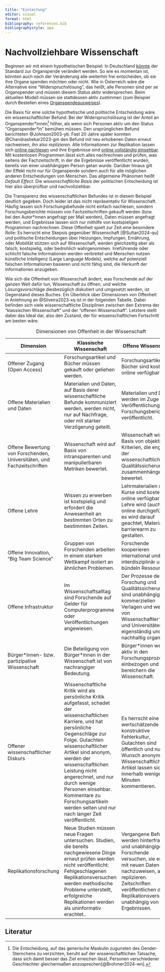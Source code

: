 ```yaml
---
title: "Einleitung"
editor: visual
format: html
bibliography: references.bib
bibliographystyle: apa
---
```


# Nachvollziehbare Wissenschaft

Beginnen wir mit einem hypothetischen Beispiel: In Deutschland [könnte](https://www.tagesschau.de/inland/innenpolitik/organspende-gesetz-100.html) der Standard zur Organspende verändert werden. So wie es momentan ist, könnten auch nach der Veränderung alle weiterhin frei entscheiden, ob sie ihre Organe spenden möchten oder nicht. Wie in Österreich wäre die Alternative eine "Widerspruchslösung", das heißt, alle Personen sind per se Organspender und müssen diesem Status aktiv widersprechen. Beim aktuellen Modell müssen sie stattdessen aktiv zustimmen (zum Beispiel durch Bestellen eines [Organspendeausweises](www.organspende-info.de/organspendeausweis-download-und-bestellen/)).

Die Basis für eine solche hypothetische und politische Entscheidung wäre ein wissenschaftlicher Befund: Bei der Widerspruchslösung ist der Anteil an Organspender\*innen[^einleitung-1] höher, als wenn sich Personen aktiv um den Status "Organspender*\**in" bemühen müssen. Den ursprünglichen Befund berichteten @Johnson2003-yb. Fast 20 Jahre später konnten @Chandrashekar2023-gm den Befund mit neu erhobenen Daten erneut nachweisen, ihn also *replizieren*. Alle Informationen zur Replikation lassen sich [online nachlesen](https://open.lnu.se/index.php/metapsychology/article/view/3108) und ihre Ergebnisse sind [online vollständig einsehbar](https://osf.io/8wd2b/). Mit kostenlosen Programmen lässt sich alles nachrechnen und prüfen, was seitens der Fachzeitschrift, in der die Ergebnisse veröffentlicht wurden, bereits von einer unabhängigen Person getan wurde. Darüber hinaus gilt der Effekt nicht nur für Organspende sondern auch für alle möglichen anderen Entscheidungen von Menschen. Das allgemeine Phänomen heißt *Default Effect*. Die *wissenschaftliche Basis* der politischen Entscheidung ist hier also überprüfbar und nachvollziehbar.

[^einleitung-1]: Die Entscheidung, auf das generische Maskulin zugunsten des Gender-Sternchens zu verzichten, beruht auf der wissenschaftlichen Tatsache, dass sich damit besser das Ziel erreichen lässt, Personen verschiedener Geschlechter gleichermaßen anzusprechen[@Brohmer2024-wn].

Die Transparenz des wissenschaftlichen Befundes ist in diesem Beispiel deutlich gegeben. Doch leider ist das nicht repräsentativ für Wissenschaft. Häufig lassen sich Forschungsbefunde nicht einfach nachlesen, sondern Forschungsberichte müssen von Fachzeitschriften gekauft werden (bzw. bei den Autor\*innen angefragt per Mail werden), Daten müssen angefragt werden, und Ergebnisse lassen sich nur mithilfe von kostspieligen Programmen nachrechnen. Diese Offenheit spielt zur Zeit eine besondere Rolle: Es herrscht eine Skepsis gegenüber Wissenschaft [@Sultan2024-qu] und politische Entscheidungen über Heizungen, Impfungen, Ernährung, oder Mobilität stützen sich auf Wissenschaft, werden gleichzeitig aber als falsch, kostspielig, oder bedrohlich wahrgenommen. Irreführende oder schlicht falsche Informationen werden verbreitet und Menschen nutzen künstliche Intelligenz (Large Language Models), welche auf potenziell falschen Informationen basieren und nicht fähig sind, die Herkunft der Informationen anzugeben.

Wie sich die Offenheit von Wissenschaft ändert, was Forschende auf der ganzen Welt dafür tun, Wissenschaft zu öffnen, und welche Lösungsvorschläge diesbezüglich diskutiert und umgesetzt werden, ist Gegenstand dieses Buches. Ein Überblick über Dimensionen von Offenheit in Anlehnung an @Silveira2023-xq ist in der folgenden Tabelle. Dabei befinden sich viele wissenschaftliche Disziplinen zwischen den Extrema der "klassischen Wissenschaft" und der "offenen Wissenschaft". Letztere stellt dabei das Ideal dar, also den Zustand, der für wissenschaftlichen Fortschritt am besten wäre.

| Dimension                                                              | Klassische Wissenschaft                                                                                                                                                                                                                                                                                                                                                                            | Offene Wissenschaft                                                                                                                                                                                                            |
|--------------------|---------------------------------------|----------------------------------|
| Offener Zugang (Open Access)                                           | Forschungsartikel und Bücher müssen gekauft oder geliehen werden.                                                                                                                                                                                                                                                                                                                                  | Forschungsartikel und Bücher sind kostenlos online verfügbar.                                                                                                                                                                  |
| Offene Materialien und Daten                                           | Materialien und Daten, auf Basis derer wissenschaftliche Befunde kommuniziert werden, werden nicht, nur auf Nachfrage, oder mit starker Verzögerung geteilt.                                                                                                                                                                                                                                       | Materialien und Daten werden im Zuge der Veröffentlichung des Forschungsberichts veröffentlicht.                                                                                                                               |
| Offene Bewertung von Forschenden, Universitäten, und Fachzeitschriften | Wissenschaft wird auf Basis von intransparenten und manipulierbaren Metriken bewertet.                                                                                                                                                                                                                                                                                                             | Wissenschaft wird auf Basis von objektiven Kriterien, die eng mit der wissenschaftlichen Qualitätssicherung zusammenhängen, bewertet.                                                                                          |
| Offene Lehre                                                           | Wissen zu erwerben ist kostspielig und erfordert die Anwesenheit an bestimmten Orten zu bestimmten Zeiten.                                                                                                                                                                                                                                                                                         | Lehrmaterialien und Kurse sind kostenlos online verfügbar, Lehre wird (auch) online durchgeführt, es wird darauf geachtet, Materialien barrierearm zu gestalten.                                                               |
| Offene Innovation, "Big Team Science"                                  | Gruppen von Forschenden arbeiten in einem starken Wettkampf isoliert an ähnlichen Problemen.                                                                                                                                                                                                                                                                                                       | Forschende kooperieren international und interdisziplinär und bündeln Ressourcen.                                                                                                                                              |
| Offene Infrastruktur                                                   | Im Wissenschaftsalltag sind Forschende auf Gelder für Computerprogramme oder Veröffentlichungen angewiesen.                                                                                                                                                                                                                                                                                        | Der Prozesse der Forschung und Qualitätssicherung sind unabhängig von kommerziellen Verlagen und werden von Wissenschaftler\*innen und Universitäten eigenständig und nachhaltig organisiert.                                  |
| Bürger\*innen- bzw. partizipative Wissenschaft                         | Die Beteiligung von Bürger\*innen in der Wissenschaft ist von nachrangiger Bedeutung.                                                                                                                                                                                                                                                                                                              | Bürger\*innen werden aktiv in den Forschungsprozess einbezogen und bereichern die Wissenschaft.                                                                                                                                |
| Offener wissenschaftlicher Diskurs                                     | Wissenschaftliche Kritik wird als persönliche Kritik aufgefasst, schadet der wissenschaftlichen Karriere, und hat persönliche Gegenschläge zur Folge. Gutachten wissenschaftlicher Artikel sind anonym, werden der wissenschaftlichen Leistung nicht angerechnet, und nur durch wenige Personen einsehbar. Kommentare zu Forschungsartikeln werden selten und nur nach langer Zeit veröffentlicht. | Es herrscht eine wertschätzende und konstruktive Fehlerkultur, Gutachten sind öffentlich und nur bei Wunsch anonym. Wissenschaftliche Artikel lassen sich innerhalb weniger Minuten kommentieren.                              |
| Replikationsforschung                                                  | Neue Studien müssen neue Fragen untersuchen. Studien, die bereits nachgewiesene Dinge erneut prüfen werden nicht veröffentlicht: Fehlgeschlagenen Replikationsversuchen werden methodische Probleme unterstellt, erfolgreiche Replikationen werden als uninformativ erachtet..                                                                                                                     | Vergangene Befunde werden hinterfragt und unabhängige Forschende versuchen, sie erneut mit neuen Daten nachzuweisen, also zu replizieren. Zeitschriften veröffentlichen diese Replikationsversuche unabhängig von Ergebnissen. |

: Dimensionen von Offenheit in der Wissenschaft

## Literatur
